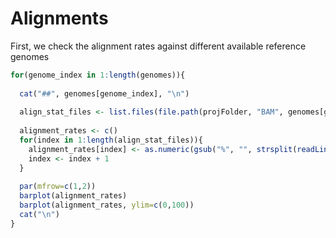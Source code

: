 
# Alignments

First, we check the alignment rates against different available reference genomes

```r

for(genome_index in 1:length(genomes)){
  
  cat("##", genomes[genome_index], "\n")
  
  align_stat_files <- list.files(file.path(projFolder, "BAM", genomes[genome_index]), pattern="*final.out", full.names = TRUE)
  
  alignment_rates <- c()
  for(index in 1:length(align_stat_files)){
    alignment_rates[index] <- as.numeric(gsub("%", "", strsplit(readLines(align_stat_files[index])[10], "\t")[[1]][2]))
    index <- index + 1
  }
  
  par(mfrow=c(1,2))
  barplot(alignment_rates)
  barplot(alignment_rates, ylim=c(0,100))
  cat("\n")
}
```